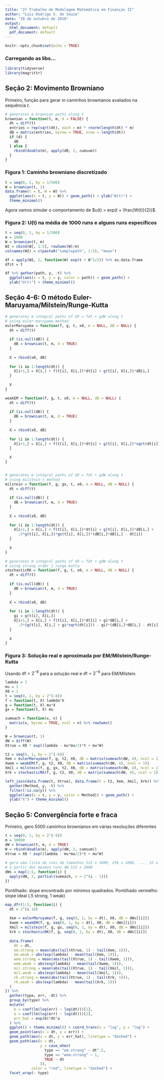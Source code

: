 ```yaml
---
title: "2º Trabalho de Modelagem Matemática em Finanças II"
author: "Luiz Rodrigo S. de Souza"
date: "20 de outubro de 2018"
output:
  html_document: default
  pdf_document: default
---
```


```r
knitr::opts_chunk$set(echo = TRUE)
```

### Carregando as libs...

```r
library(tidyverse)
library(magrittr)
```

## Seção 2: Movimento Browniano

Primeiro, função para gerar $m$ caminhos brownianos avaliados na sequência $t$.

```r
# generates m brownian paths along t
brownian = function(t, m, d = FALSE) {
  dt = diff(t)
  entries = rep(sqrt(dt), each = m) * rnorm(length(dt) * m)
  dB = matrix(entries, byrow = TRUE, nrow = length(dt))
  if (d) {
    dB
  } else {
    rbind(double(m), apply(dB, 2, cumsum))
  }
}
```

### Figura 1: Caminho browniano discretizado

```r
t = seq(0, 1, by = 1/500)
W = brownian(t, 1)
data.frame(t = t, W = W) %>%
  ggplot(aes(x = t, y = W)) + geom_path() + ylab("W(t)") +
  theme_minimal()
```

Agora vamos simular o comportamento de $u(t) = exp(t + \frac{W(t)}{2})$.

### Figura 2: U(t) na média de 1000 runs e alguns runs específicos

```r
t = seq(0, 1, by = 1/500)
m = 1000
W = brownian(t, m)
W2 = cbind(W[, 1:5], rowSums(W)/m)
colnames(W2) = c(paste0("samplepath", 1:5), "mean")

df = apply(W2, 2, function(W) exp(t + W^2/2)) %>% as.data.frame
df$t = t

df %>% gather(path, y, -t) %>%
  ggplot(aes(x = t, y = y, color = path)) + geom_path() +
  ylab("U(t)") + theme_minimal()
```

## Seção 4-6: O método Euler-Maruyama/Milstein/Runge-Kutta

```r
# generates m integral paths of dX = fdt + gdW along t
# using euler-maruyama method
eulerMaruyama = function(f, g, t, x0, m = NULL, dB = NULL) {
  dt = diff(t)
  
  if (is.null(dB)) {
    dB = brownian(t, m, d = TRUE)
  }
  
  X = rbind(x0, dB)
  
  for (i in 1:length(dt)) {
    X[i+1,] = X[i,] + f(t[i], X[i,])*dt[i] + g(t[i], X[i,])*dB[i,] 
  }
  
  X
}

weakEM = function(f, g, t, x0, m = NULL, dB = NULL) {
  dt = diff(t)
  
  if (is.null(dB)) {
    dB = brownian(t, m, d = TRUE)
  }
  
  X = rbind(x0, dB)
  
  for (i in 1:length(dt)) {
    X[i+1,] = X[i,] + f(t[i], X[i,])*dt[i] + g(t[i], X[i,])*sqrt(dt[i])*sign(dB[i,]) 
  }
  
  X
}


# generates m integral paths of dX = fdt + gdW along t
# using milstein's method
milstein = function(f, g, gx, t, x0, m = NULL, dB = NULL) {
  dt = diff(t)
  
  if (is.null(dB)) {
    dB = brownian(t, m, d = TRUE)
  }
  
  X = rbind(x0, dB)
  
  for (i in 1:length(dt)) {
    X[i+1,] = X[i,] + f(t[i], X[i,])*dt[i] + g(t[i], X[i,])*dB[i,] +
      .5*g(t[i], X[i,])*gx(t[i], X[i,])*(dB[i,]*dB[i,] - dt[i])
  }
  
  X
}

# generates m integral paths of dX = fdt + gdW along t
# using strong order 1 runge-kutta
stochasticRK = function(f, g, t, x0, m = NULL, dB = NULL) {
  dt = diff(t)
  
  if (is.null(dB)) {
    dB = brownian(t, m, d = TRUE)
  }
  
  X = rbind(x0, dB)
  
  for (i in 1:length(dt)) {
    gi = g(t[i], X[i,])
    X[i+1,] = X[i,] + f(t[i], X[i,])*dt[i] + gi*dB[i,] +
      .5*(g(t[i], X[i,] + gi*sqrt(dt[i])) - gi)*(dB[i,]*dB[i,] - dt[i]) / sqrt(dt[i])
  }
  
  X
}
```

### Figura 3: Solução real e aproximada por EM/Milstein/Runge-Kutta

Usando $dt = 2^{-8}$ para a solução real e $dt = 2^{-6}$ para EM/Milstein. 

```r
lambda = 2
mu = 1
X0 = 1
t = seq(0, 1, by = 2^(-8))
f = function(t, X) lambda*X
g = function(t, X) mu*X
gx = function(t, X) mu

sumeach = function(x, n) {
  matrix(x, byrow = TRUE, ncol = n) %>% rowSums()
}

W = brownian(t, 1)
dW = diff(W)
Xtrue = X0 * exp((lambda - mu*mu/2)*t + mu*W)

t2 = seq(0, 1, by = 2^(-6))
Xem = eulerMaruyama(f, g, t2, X0, dB = matrix(sumeach(dW, 4), ncol = 1))
Xwem = weakEM(f, g, t2, X0, dB = matrix(sumeach(dW, 4), ncol = 1))
Xmil = milstein(f, g, gx, t2, X0, dB = matrix(sumeach(dW, 4), ncol = 1))
Xrk = stochasticRK(f, g, t2, X0, dB = matrix(sumeach(dW, 4), ncol = 1))

left_join(data.frame(t, Xtrue), data.frame(t = t2, Xem, Xmil, Xrk)) %>%
  gather(Method, y, -t) %>%
  filter(!is.na(y)) %>%
  ggplot(aes(x = t, y = y, color = Method)) + geom_path() +
  ylab("X") + theme_minimal()
```

## Seção 5: Convergência forte e fraca 

Primeiro, gero 5000 caminhos brownianos em várias resoluções diferentes

```r
t = seq(0, 1, by = 2^(-9))
m = 50000
dW = brownian(t, m, d = TRUE)
W = rbind(double(m), apply(dW, 2, cumsum))
Xtrue = X0 * exp((lambda - mu*mu/2)*t + mu*W)
  
# gera uma lista de runs de tamanhos 512 x 1000, 256 x 1000, ..., 32 x 1000 
# a partir dos mesmos runs dW 512 x 1000
dWs = map(1:5, function(i) {
  apply(dW, 2, partial(sumeach, n = 2^(i - 1)))
})
```

Pontilhado: slope encontrado por mínimos quadrados. Pontilhado vermelho:
slope ideal (.5 strong, 1 weak)

```r
map_dfr(1:5, function(i) {
  dt = 2^(i-10)
  
  Xem = eulerMaruyama(f, g, seq(0, 1, by = dt), X0, dB = dWs[[i]])
  Xwem = weakEM(f, g, seq(0, 1, by = dt), X0, dB = dWs[[i]])
  Xmil = milstein(f, g, gx, seq(0, 1, by = dt), X0, dB = dWs[[i]])
  Xrk = stochasticRK(f, g, seq(0, 1, by = dt), X0, dB = dWs[[i]])
  
  data.frame(
    dt = dt,
    em.strong = mean(abs(tail(Xtrue, 1) - tail(Xem, 1))),
    em.weak = abs(exp(lambda) - mean(tail(Xem, 1))),
    wem.strong = mean(abs(tail(Xtrue, 1) - tail(Xwem, 1))),
    wem.weak = abs(exp(lambda) - mean(tail(Xwem, 1))),
    mil.strong = mean(abs(tail(Xtrue, 1) - tail(Xmil, 1))),
    mil.weak = abs(exp(lambda) - mean(tail(Xmil, 1))),
    rk.strong = mean(abs(tail(Xtrue, 1) - tail(Xrk, 1))),
    rk.weak = abs(exp(lambda) - mean(tail(Xrk, 1)))
  )
}) %>% 
  gather(type, err, -dt) %>%
  group_by(type) %>%
  mutate(
    b = coef(lm(log(err) ~ log(dt)))[1], 
    a = coef(lm(log(err) ~ log(dt)))[2],
    err_hat = exp(b)*dt^a
  ) %>%
  ggplot() + theme_minimal() + coord_trans(x = "log", y = "log") + 
  geom_point(aes(x = dt, y = err)) + 
  geom_path(aes(x = dt, y = err_hat), linetype = "dashed") +
  geom_path(aes(x = dt, 
                y = case_when(
                  type == "em.strong" ~ dt^.5, 
                  type == "wem.strong" ~ 1,
                  TRUE ~ dt
                )), 
            color = "red", linetype = "dashed") +
  facet_wrap(~ type)
```


